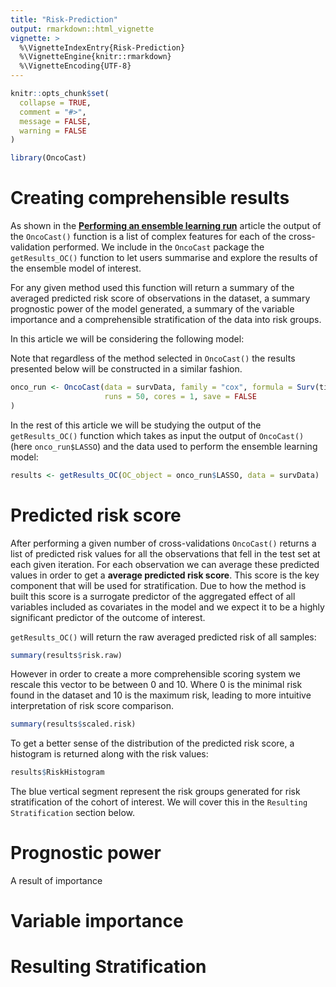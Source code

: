 ```yaml
---
title: "Risk-Prediction"
output: rmarkdown::html_vignette
vignette: >
  %\VignetteIndexEntry{Risk-Prediction}
  %\VignetteEngine{knitr::rmarkdown}
  %\VignetteEncoding{UTF-8}
---
```


```r
knitr::opts_chunk$set(
  collapse = TRUE,
  comment = "#>",
  message = FALSE,
  warning = FALSE
)
```

```r
library(OncoCast)
```

# Creating comprehensible results

As shown in the [**Performing an ensemble learning run**](https://axelitomartin.github.io/OncoCast/articles/Ensemble-Learner.html) article the output of the `OncoCast()` function is a list of complex features for each of the cross-validation performed. We include in the `OncoCast` package the `getResults_OC()` function to let users summarise and explore the results of the ensemble model of interest.

For any given method used this function will return a summary of the averaged predicted risk score of observations in the dataset, a summary prognostic power of the model generated, a summary of the variable importance and a comprehensible stratification of the data into risk groups.

In this article we will be considering the following model:


Note that regardless of the method selected in `OncoCast()` the results presented below will be constructed in a similar fashion. 

```r
onco_run <- OncoCast(data = survData, family = "cox", formula = Surv(time,status)~., method = c("LASSO"),
                     runs = 50, cores = 1, save = FALSE
)
```

In the rest of this article we will be studying the output of the `getResults_OC()` function which takes as input the output of `OncoCast()` (here `onco_run$LASSO`) and the data used to perform the ensemble learning model:

```r
results <- getResults_OC(OC_object = onco_run$LASSO, data = survData)
```

# Predicted risk score

After performing a given number of cross-validations `OncoCast()` returns a list of predicted risk values for all the observations that fell in the test set at each given iteration. For each observation we can average these predicted values in order to get a <b>average predicted risk score</b>. This score is the key component that will be used for stratification. Due to how the method is built this score is a surrogate predictor of the aggregated effect of all variables included as covariates in the model and we expect it to be a highly significant predictor of the outcome of interest. 

`getResults_OC()` will return the raw averaged predicted risk of all samples:

```r
summary(results$risk.raw)
```

However in order to create a more comprehensible scoring system we rescale this vector to be between 0 and 10. Where 0 is the minimal risk found in the dataset and 10 is the maximum risk, leading to more intuitive interpretation of risk score comparison.

```r
summary(results$scaled.risk)
```

To get a better sense of the distribution of the predicted risk score, a histogram is returned along with the risk values:

```r
results$RiskHistogram
```

The blue vertical segment represent the risk groups generated for risk stratification of the cohort of interest. We will cover this in the `Resulting Stratification` section below.

# Prognostic power

A result of importance 

# Variable importance

# Resulting Stratification


